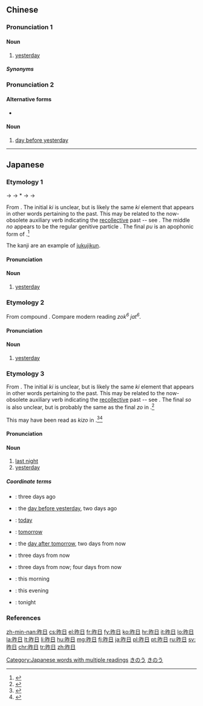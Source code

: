 ==Chinese==
{{zh-forms}}

===Pronunciation 1===
{{zh-pron
|m=zuórì,tl=y
|c=zok6 jat6
|g='coh7 nyit6
|mn=zz:cha-ji̍t/xm:cha-li̍t/cha̍h-ji̍t/lk:cha̍h-li̍t
|mn-t=za1 rig8
|w=5zoq nyiq,3zo nyiq
|x=zo2 r6
|cat=n
}}

====Noun====
{{zh-noun}}

# {{lb|zh|literary|or|dialectal}} [[yesterday]]

=====Synonyms=====
{{zh-dial|昨天}}

===Pronunciation 2===
{{zh-pron
|md=sŏ̤h-nĭk
|mn=zz,kh:cho̍h--ji̍t/xm,qz,tp,tc:cho̍h--li̍t/mg:choh--ji̍t/lk,hc:choh--li̍t/sx,yl:chō--ji̍t/tn:choh-ji̍t/km:cho͘-li̍t
|cat=n
}}

====Alternative forms====
* {{zh-l|佐日}}

====Noun====
{{zh-noun}}

# {{lb|zh|Min}} [[day before yesterday]]
#: {{zh-x|𪜶 兩{nn̄g} 翁仔某 '''昨{cho̍h}%日{ji̍t}''' 就{tō} 出國 去 𨑨迌 %矣{ah}。|The husband and wife went out of the country '''the day before yesterday''' to play.|MN}}

----

==Japanese==

===Etymology 1===
{{ja-kanjitab|yomi=irr|sort=きのう}}
{{IPAchar|/ki no pu/}} → {{IPAchar|/kinoɸu/}} → *{{IPAchar|/kinowu/}} → {{IPAchar|/kinou/}} → {{IPAchar|/kinoː/}}

From {{etyl|ojp|ja|sort=きのう}}. The initial ''ki'' is unclear, but is likely the same ''ki'' element that appears in other words pertaining to the past. This may be related to the now-obsolete auxiliary verb {{ja-r|き}} indicating the [[recollective]] past -- see {{ja-r|けり}}. The middle ''no'' appears to be the regular genitive particle {{ja-r|の}}. The final ''pu'' is an apophonic form of {{m|ja|日|tr=hi||day}}.<ref name="KDJ">{{R:Kokugo Dai Jiten}}</ref>

The kanji are an example of [[熟字訓|jukujikun]].

====Pronunciation====
{{ja-pron|きのう|y=i|acc=2|acc_note=''as a noun''|acc_ref=NHK,DJR,SMK5|acc2=h|acc2_note=''as an adverb''|acc2_ref=NHK,SMK5}}

====Noun====
{{ja-noun|きのう|hhira=きのふ}}

# [[yesterday]]
#: {{ja-usex|'''昨日'''、東京は曇りでしたか。|'''^きのう'''、 ^とうきょう は くもり でした か。|Was it cloudy in Tokyo '''yesterday'''?}}

===Etymology 2===
{{ja-kanjitab|yomi=o|さく|じつ}}
From {{etyl|ltc|ja|sort=きのう}} compound {{m|zh|昨日|tr=dzak nyit|lit=yesterday + day }}. Compare modern {{etyl|yue|-}} reading ''zok<sup>6</sup> jat<sup>6</sup>''.

====Pronunciation====
{{ja-pron|y=ko|さくじつ|acc=2|acc_ref=NHK,DJR,SMK5}}

====Noun====
{{ja-noun|さくじつ}}

# [[yesterday]]

===Etymology 3===
{{ja-kanjitab|yomi=irr|sort=きそ}}
From {{etyl|ojp|ja|sort=きそ}}. The initial ''ki'' is unclear, but is likely the same ''ki'' element that appears in other words pertaining to the past. This may be related to the now-obsolete auxiliary verb {{ja-r|き}} indicating the [[recollective]] past -- see {{ja-r|けり}}. The final ''so'' is also unclear, but is probably the same as the final ''zo'' in {{ja-r|去年|こぞ}}.<ref name="KDJ">{{R:Kokugo Dai Jiten}}</ref>

This may have been read as ''kizo'' in {{etyl|ojp|-}}.<ref name="KDJ">{{R:Kokugo Dai Jiten}}</ref><ref name="DJR">{{R:Daijirin}}</ref>

====Pronunciation====
{{ja-pron|y=i|きそ}}

====Noun====
{{ja-noun|きそ}}

# [[last night]]
# [[yesterday]]

=====Coordinate terms=====
{{der-top|Coordinate terms}}
* {{ja-r|一昨々日|さきおととい}}: three days ago
* {{ja-r|一昨日|おととい}}: the [[day before yesterday]], two days ago
* {{ja-r|今日|きょう}}: [[today]]
* {{ja-r|明日|あした}}: [[tomorrow]]
* {{ja-r|明後日|あさって}}: the [[day after tomorrow]], two days from now
* {{ja-r|明々後日|しあさって}}: three days from now
* {{ja-r|弥の明後日|やのあさって}}: three days from now; {{qualifier|dialectal}} four days from now
* {{ja-r|今朝|けさ}}: this morning
* {{ja-r|今晩|こんばん}}: this evening
* {{ja-r|今夜|こんや}}: tonight
{{der-bottom}}

===References===
<references/>

[[Category:Japanese words with multiple readings]]
[[Category:Japanese basic words|きのう]]
[[Category:ja:Time|きのう]]

[[zh-min-nan:昨日]]
[[cs:昨日]]
[[el:昨日]]
[[fr:昨日]]
[[fy:昨日]]
[[ko:昨日]]
[[hr:昨日]]
[[it:昨日]]
[[lo:昨日]]
[[la:昨日]]
[[lt:昨日]]
[[li:昨日]]
[[hu:昨日]]
[[mg:昨日]]
[[fj:昨日]]
[[ja:昨日]]
[[pl:昨日]]
[[pt:昨日]]
[[ru:昨日]]
[[sv:昨日]]
[[chr:昨日]]
[[tr:昨日]]
[[zh:昨日]]